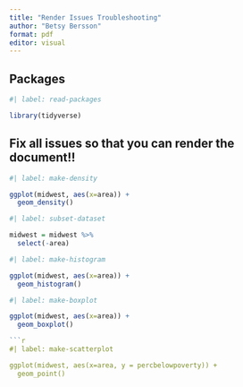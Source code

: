 ```yaml
---
title: "Render Issues Troubleshooting"
author: "Betsy Bersson"
format: pdf
editor: visual
---
```


## Packages

```r
#| label: read-packages

library(tidyverse)
```

## Fix all issues so that you can render the document!!

```r
#| label: make-density

ggplot(midwest, aes(x=area)) +
  geom_density()
```
```r
#| label: subset-dataset

midwest = midwest %>% 
  select(-area)
```

```r
#| label: make-histogram

ggplot(midwest, aes(x=area)) +
  geom_histogram()
```

```r
#| label: make-boxplot

ggplot(midwest, aes(x=area)) +
  geom_boxplot()

```r
#| label: make-scatterplot

ggplot(midwest, aes(x=area, y = percbelowpoverty)) +
  geom_point()
```


